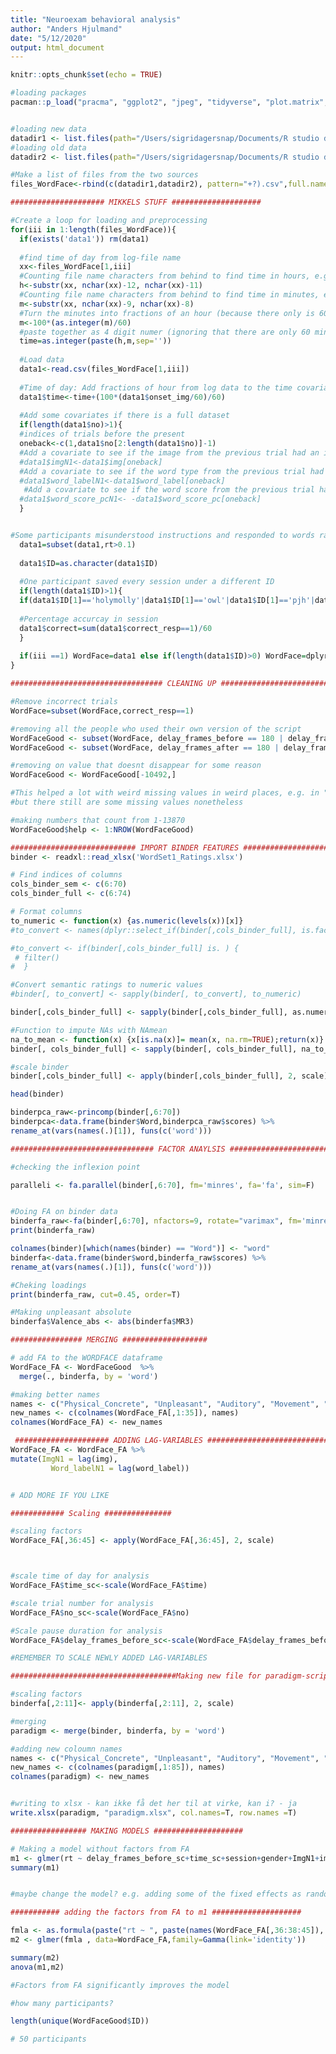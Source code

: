 ```yaml
---
title: "Neuroexam behavioral analysis"
author: "Anders Hjulmand"
date: "5/12/2020"
output: html_document
---
```


```r
knitr::opts_chunk$set(echo = TRUE)
```

```r
#loading packages
pacman::p_load("pracma", "ggplot2", "jpeg", "tidyverse", "plot.matrix", "reshape2", "quantmod", "lme4", "PANDA", "readr", "pastecs", "car", "lme4", "nlme", "ggpubr", "emmeans", "dplyr", "readxl", "lmerTest", "reshape", "psych", "xlsx", "openxlsx")


#loading new data
datadir1 <- list.files(path="/Users/sigridagersnap/Documents/R studio data/2. semester/IntroToCogNeuro/2020-03-26_C8_behavioral_data/faceWord_exp_data_2020", pattern="*.csv", full.names = TRUE) 
#loading old data
datadir2 <- list.files(path="/Users/sigridagersnap/Documents/R studio data/2. semester/IntroToCogNeuro/2020-03-26_C8_behavioral_data/faceWord_exp_data_old/", pattern="*.csv", full.names = TRUE)

#Make a list of files from the two sources
files_WordFace<-rbind(c(datadir1,datadir2), pattern="+?).csv",full.names = TRUE)
```



```r
##################### MIKKELS STUFF ####################

#Create a loop for loading and preprocessing
for(iii in 1:length(files_WordFace)){
  if(exists('data1')) rm(data1)
  
  #find time of day from log-file name
  xx<-files_WordFace[1,iii]
  #Counting file name characters from behind to find time in hours, e.g 00-24
  h<-substr(xx, nchar(xx)-12, nchar(xx)-11)
  #Counting file name characters from behind to find time in minutes, e.g 00-60
  m<-substr(xx, nchar(xx)-9, nchar(xx)-8)
  #Turn the minutes into fractions of an hour (because there only is 60 minutes per hour), e.g. 25 minutes = 42/100
  m<-100*(as.integer(m)/60)
  #paste together as 4 digit numer (ignoring that there are only 60 minutes per hour).
  time=as.integer(paste(h,m,sep=''))
  
  #Load data
  data1<-read.csv(files_WordFace[1,iii])
  
  #Time of day: Add fractions of hour from log data to the time covariate
  data1$time<-time+(100*(data1$onset_img/60)/60)
  
  #Add some covariates if there is a full dataset
  if(length(data1$no)>1){
  #indices of trials before the present
  oneback<-c(1,data1$no[2:length(data1$no)]-1)
  #Add a covariate to see if the image from the previous trial had an influence on the response
  #data1$imgN1<-data1$img[oneback]
  #Add a covariate to see if the word type from the previous trial had an influence on the response
  #data1$word_labelN1<-data1$word_label[oneback]
   #Add a covariate to see if the word score from the previous trial had an influence on the response
  #data1$word_score_pcN1<- -data1$word_score_pc[oneback]
  }


#Some participants misunderstood instructions and responded to words rather than images. This gives negative RTs. We need to filter out these data and unrealisticly fast RTs
  data1=subset(data1,rt>0.1)
  
  data1$ID=as.character(data1$ID)
    
  #One participant saved every session under a different ID
  if(length(data1$ID)>1){
  if(data1$ID[1]=='holymolly'|data1$ID[1]=='owl'|data1$ID[1]=='pjh'|data1$ID[1]=='roo'|data1$ID[1]=='yogafrogen'){data1$ID<-'vicedor'}
  
  #Percentage accurcay in session
  data1$correct=sum(data1$correct_resp==1)/60
  }  
  
  if(iii ==1) WordFace=data1 else if(length(data1$ID)>0) WordFace=dplyr::bind_rows(data1,WordFace)
}

```


```r
################################## CLEANING UP #############################

#Remove incorrect trials
WordFace=subset(WordFace,correct_resp==1)

#removing all the people who used their own version of the script
WordFaceGood <- subset(WordFace, delay_frames_before == 180 | delay_frames_before == 336)
WordFaceGood <- subset(WordFace, delay_frames_after == 180 | delay_frames_after == 336)

#removing on value that doesnt disappear for some reason
WordFaceGood <- WordFaceGood[-10492,]

#This helped a lot with weird missing values in weird places, e.g. in "time"
#but there still are some missing values nonetheless

#making numbers that count from 1-13870
WordFaceGood$help <- 1:NROW(WordFaceGood)
```

```r
############################ IMPORT BINDER FEATURES ###################################
binder <- readxl::read_xlsx('WordSet1_Ratings.xlsx')

# Find indices of columns
cols_binder_sem <- c(6:70)
cols_binder_full <- c(6:74)

# Format columns
to_numeric <- function(x) {as.numeric(levels(x))[x]}
#to_convert <- names(dplyr::select_if(binder[,cols_binder_full], is.factor))

#to_convert <- if(binder[,cols_binder_full] is. ) {
 # filter()
#  }

#Convert semantic ratings to numeric values
#binder[, to_convert] <- sapply(binder[, to_convert], to_numeric)

binder[,cols_binder_full] <- sapply(binder[,cols_binder_full], as.numeric)

#Function to impute NAs with NAmean
na_to_mean <- function(x) {x[is.na(x)]= mean(x, na.rm=TRUE);return(x)}
binder[, cols_binder_full] <- sapply(binder[, cols_binder_full], na_to_mean)

#scale binder
binder[,cols_binder_full] <- apply(binder[,cols_binder_full], 2, scale)

head(binder)

binderpca_raw<-princomp(binder[,6:70])
binderpca<-data.frame(binder$Word,binderpca_raw$scores) %>%
rename_at(vars(names(.)[1]), funs(c('word')))
```


```r
################################ FACTOR ANAYLSIS ###########################

#checking the inflexion point

paralleli <- fa.parallel(binder[,6:70], fm='minres', fa='fa', sim=F)


#Doing FA on binder data
binderfa_raw<-fa(binder[,6:70], nfactors=9, rotate="varimax", fm='minres')
print(binderfa_raw)

colnames(binder)[which(names(binder) == "Word")] <- "word"
binderfa<-data.frame(binder$word,binderfa_raw$scores) %>%
rename_at(vars(names(.)[1]), funs(c('word')))

#Cheking loadings
print(binderfa_raw, cut=0.45, order=T)

#Making unpleasant absolute
binderfa$Valence_abs <- abs(binderfa$MR3)

```


```r
################ MERGING ###################

# add FA to the WORDFACE dataframe
WordFace_FA <- WordFaceGood  %>%
  merge(., binderfa, by = 'word')

#making better names
names <- c("Physical_Concrete", "Unpleasant", "Auditory", "Movement", "Human", "Manipulation", "Size_Places", "Events_Time", "Positive_Arousal", "Valence_abs")
new_names <- c(colnames(WordFace_FA[,1:35]), names)
colnames(WordFace_FA) <- new_names
```


```r
 ##################### ADDING LAG-VARIABLES ###############################
WordFace_FA <- WordFace_FA %>% 
mutate(ImgN1 = lag(img), 
         Word_labelN1 = lag(word_label))


# ADD MORE IF YOU LIKE
```


```r
############ Scaling ###############

#scaling factors
WordFace_FA[,36:45] <- apply(WordFace_FA[,36:45], 2, scale)



#scale time of day for analysis
WordFace_FA$time_sc<-scale(WordFace_FA$time)

#scale trial number for analysis
WordFace_FA$no_sc<-scale(WordFace_FA$no)

#Scale pause duration for analysis
WordFace_FA$delay_frames_before_sc<-scale(WordFace_FA$delay_frames_before)

#REMEMBER TO SCALE NEWLY ADDED LAG-VARIABLES

```




```r
#####################################Making new file for paradigm-script###########################################

#scaling factors
binderfa[,2:11]<- apply(binderfa[,2:11], 2, scale)

#merging
paradigm <- merge(binder, binderfa, by = 'word')

#adding new coloumn names
names <- c("Physical_Concrete", "Unpleasant", "Auditory", "Movement", "Human", "Manipulation", "Size_Places", "Events_Time", "Positive_Arousal", "Valence_abs")
new_names <- c(colnames(paradigm[,1:85]), names)
colnames(paradigm) <- new_names


#writing to xlsx - kan ikke få det her til at virke, kan i? - ja
write.xlsx(paradigm, "paradigm.xlsx", col.names=T, row.names =T)

```







```r
################# MAKING MODELS ####################

# Making a model without factors from FA
m1 <- glmer(rt ~ delay_frames_before_sc+time_sc+session+gender+ImgN1+img+(no_sc|ID)+(1|word), data = WordFace_FA,family=Gamma(link='identity'))
summary(m1)


#maybe change the model? e.g. adding some of the fixed effects as random effects instead

```

```r
########### adding the factors from FA to m1 ####################

fmla <- as.formula(paste("rt ~ ", paste(names(WordFace_FA[,36:38:45]), collapse= "+"),paste('+delay_frames_before_sc+time_sc+session+gender+ImgN1+img*WordFace_FA$Unpleasant+(no_sc|ID)+(1|word)')))
m2 <- glmer(fmla , data=WordFace_FA,family=Gamma(link='identity'))

summary(m2)
anova(m1,m2)

#Factors from FA significantly improves the model

```



```r
#how many participants? 

length(unique(WordFaceGood$ID))

# 50 participants


```




